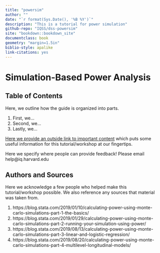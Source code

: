 ```yaml
---
title: "powersim"
author: ""
date: "`r format(Sys.Date(), '%B %Y')`"
description: "This is a tutorial for power simulation"
github-repo: "IQSS/dss-powersim"
site: "bookdown::bookdown_site"
documentclass: book
geometry: "margin=1.5in"
biblio-style: apalike
link-citations: yes
---
```


# Simulation-Based Power Analysis {-}

## Table of Contents {-}

Here, we outline how the guide is organized into parts.

1. First, we...
2. Second, we...
3. Lastly, we...

[Here we provide an outside link to important content](https://www.rstudio.com/wp-content/uploads/2015/03/devtools-cheatsheet.pdf) which puts some useful information for this tutorial/workshop at our fingertips.

Here we specify where people can provide feedback! Please email help@iq.harvard.edu

## Authors and Sources {-}

Here we acknowledge a few people who helped make this tutorial/workshop possible. We also reference any sources that material was taken from.

1. https://blog.stata.com/2019/01/10/calculating-power-using-monte-carlo-simulations-part-1-the-basics/
2. https://blog.stata.com/2019/01/29/calculating-power-using-monte-carlo-simulations-part-2-running-your-simulation-using-power/
3. https://blog.stata.com/2019/08/13/calculating-power-using-monte-carlo-simulations-part-3-linear-and-logistic-regression/
4. https://blog.stata.com/2019/08/20/calculating-power-using-monte-carlo-simulations-part-4-multilevel-longitudinal-models/

